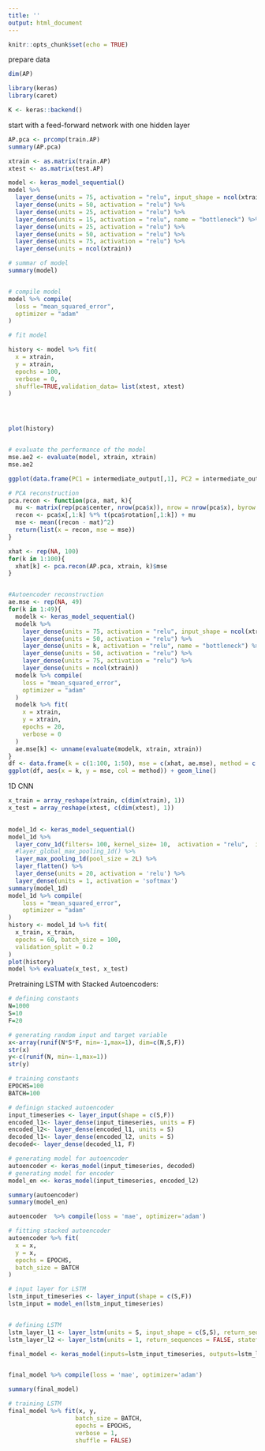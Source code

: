 ```yaml
---
title: ''
output: html_document
---
```


```r
knitr::opts_chunk$set(echo = TRUE)
```


prepare data
```r
dim(AP)

library(keras)
library(caret)

K <- keras::backend()
```


start with a feed-forward network with one hidden layer
```r

AP.pca <- prcomp(train.AP)
summary(AP.pca)

xtrain <- as.matrix(train.AP)
xtest <- as.matrix(test.AP)

model <- keras_model_sequential()
model %>%
  layer_dense(units = 75, activation = "relu", input_shape = ncol(xtrain)) %>%
  layer_dense(units = 50, activation = "relu") %>%
  layer_dense(units = 25, activation = "relu") %>%
  layer_dense(units = 15, activation = "relu", name = "bottleneck") %>%
  layer_dense(units = 25, activation = "relu") %>%
  layer_dense(units = 50, activation = "relu") %>%
  layer_dense(units = 75, activation = "relu") %>%
  layer_dense(units = ncol(xtrain))

# summar of model
summary(model) 


# compile model
model %>% compile(
  loss = "mean_squared_error", 
  optimizer = "adam"
)

# fit model

history <- model %>% fit(
  x = xtrain, 
  y = xtrain, 
  epochs = 100,
  verbose = 0,
  shuffle=TRUE,validation_data= list(xtest, xtest)
)




plot(history)


# evaluate the performance of the model
mse.ae2 <- evaluate(model, xtrain, xtrain)
mse.ae2

```


```r
ggplot(data.frame(PC1 = intermediate_output[,1], PC2 = intermediate_output[,2]), aes(x = PC1, y = PC2)) + geom_point()
```


```r
# PCA reconstruction
pca.recon <- function(pca, mat, k){
  mu <- matrix(rep(pca$center, nrow(pca$x)), nrow = nrow(pca$x), byrow = T)
  recon <- pca$x[,1:k] %*% t(pca$rotation[,1:k]) + mu
  mse <- mean((recon - mat)^2)
  return(list(x = recon, mse = mse))
}

xhat <- rep(NA, 100)
for(k in 1:100){
  xhat[k] <- pca.recon(AP.pca, xtrain, k)$mse
}


#Autoencoder reconstruction
ae.mse <- rep(NA, 49)
for(k in 1:49){
  modelk <- keras_model_sequential()
  modelk %>%
    layer_dense(units = 75, activation = "relu", input_shape = ncol(xtrain)) %>%
    layer_dense(units = 50, activation = "relu") %>%
    layer_dense(units = k, activation = "relu", name = "bottleneck") %>%
    layer_dense(units = 50, activation = "relu") %>%
    layer_dense(units = 75, activation = "relu") %>%
    layer_dense(units = ncol(xtrain))
  modelk %>% compile(
    loss = "mean_squared_error", 
    optimizer = "adam"
  )
  modelk %>% fit(
    x = xtrain, 
    y = xtrain, 
    epochs = 20,
    verbose = 0
  )
  ae.mse[k] <- unname(evaluate(modelk, xtrain, xtrain))
}
df <- data.frame(k = c(1:100, 1:50), mse = c(xhat, ae.mse), method = c(rep("pca", 100), rep("autoencoder", 50)))
ggplot(df, aes(x = k, y = mse, col = method)) + geom_line()
```



1D CNN 
```r
x_train = array_reshape(xtrain, c(dim(xtrain), 1))
x_test = array_reshape(xtest, c(dim(xtest), 1))

 
model_1d <- keras_model_sequential() 
model_1d %>% 
  layer_conv_1d(filters= 100, kernel_size= 10,  activation = "relu",  input_shape= c(100,1)) %>%
  #layer_global_max_pooling_1d() %>%
  layer_max_pooling_1d(pool_size = 2L) %>%
  layer_flatten() %>% 
  layer_dense(units = 20, activation = 'relu') %>%
  layer_dense(units = 1, activation = 'softmax')
summary(model_1d)
model_1d %>% compile(
    loss = "mean_squared_error", 
    optimizer = "adam"
)
history <- model_1d %>% fit(
  x_train, x_train, 
  epochs = 60, batch_size = 100, 
  validation_split = 0.2
)
plot(history)
model %>% evaluate(x_test, x_test)
```


Pretraining LSTM with Stacked Autoencoders:
```r
# defining constants
N=1000
S=10
F=20

# generating random input and target variable
x<-array(runif(N*S*F, min=-1,max=1), dim=c(N,S,F)) 
str(x)
y<-c(runif(N, min=-1,max=1)) 
str(y)

# training constants
EPOCHS=100
BATCH=100

# definign stacked autoencoder
input_timeseries <- layer_input(shape = c(S,F))
encoded_l1<- layer_dense(input_timeseries, units = F)
encoded_l2<- layer_dense(encoded_l1, units = S)
decoded_l1<- layer_dense(encoded_l2, units = S)
decoded<- layer_dense(decoded_l1, F)

# generating model for autoencoder
autoencoder <- keras_model(input_timeseries, decoded)
# generating model for encoder
model_en <<- keras_model(input_timeseries, encoded_l2)

summary(autoencoder)
summary(model_en)

autoencoder  %>% compile(loss = 'mae', optimizer='adam')

# fitting stacked autoencoder
autoencoder %>% fit(
  x = x, 
  y = x, 
  epochs = EPOCHS,
  batch_size = BATCH
)

# input layer for LSTM
lstm_input_timeseries <- layer_input(shape = c(S,F))
lstm_input = model_en(lstm_input_timeseries)


# defining LSTM
lstm_layer_l1 <- layer_lstm(units = S, input_shape = c(S,S), return_sequences = TRUE, stateful = FALSE)(lstm_input)
lstm_layer_l2 <- layer_lstm(units = 1, return_sequences = FALSE, stateful = FALSE)(lstm_layer_l1)

final_model <- keras_model(inputs=lstm_input_timeseries, outputs=lstm_layer_l2)


final_model %>% compile(loss = 'mae', optimizer='adam')

summary(final_model)

# training LSTM
final_model %>% fit(x, y, 
                   batch_size = BATCH, 
                   epochs = EPOCHS, 
                   verbose = 1, 
                   shuffle = FALSE)

```

